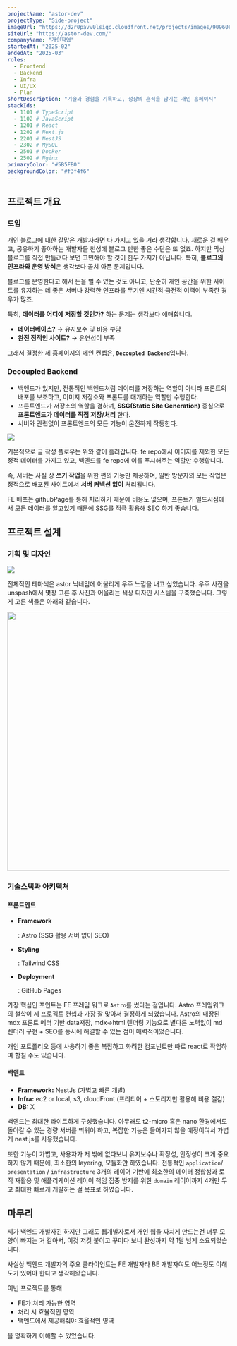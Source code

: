 ```yaml
---
projectName: "astor-dev"
projectType: "Side-project"
imageUrl: "https://d2r0pavv0lsiqc.cloudfront.net/projects/images/909608c4-ad35-47d9-9ba0-596da0a4aaa2.webp"
siteUrl: "https://astor-dev.com/"
companyName: "개인작업"
startedAt: "2025-02"
endedAt: "2025-03"
roles:
  - Frontend
  - Backend
  - Infra
  - UI/UX
  - Plan
shortDescription: "기술과 경험을 기록하고, 성장의 흔적을 남기는 개인 홈페이지"
stackIds:
  - 1101 # TypeScript
  - 1102 # JavaScript
  - 1201 # React
  - 1202 # Next.js
  - 2201 # NestJS
  - 2302 # MySQL
  - 2501 # Docker
  - 2502 # Nginx
primaryColor: "#5B5FB0"
backgroundColor: "#f3f4f6"
---
```


## 프로젝트 개요

### 도입

개인 블로그에 대한 갈망은 개발자라면 다 가지고 있을 거라 생각합니다. 새로운 걸 배우고, 공유하기 좋아하는 개발자들 천성에 블로그 만한 좋은 수단은 또 없죠. 하지만 막상 블로그를 직접 만들려다 보면 고민해야 할 것이 한두 가지가 아닙니다. 특히, **블로그의 인프라와 운영 방식**은 생각보다 골치 아픈 문제입니다.

블로그를 운영한다고 해서 돈을 벌 수 있는 것도 아니고, 단순히 개인 공간을 위한 사이트를 유지하는 데 좋은 서버나 강력한 인프라를 두기엔 시간적·금전적 여력이 부족한 경우가 많죠.

특히, **데이터를 어디에 저장할 것인가?** 하는 문제는 생각보다 애매합니다.

- **데이터베이스?**
  → 유지보수 및 비용 부담
- **완전 정적인 사이트?**
  → 유연성이 부족

그래서 결정한 제 홈페이지의 메인 컨셉은, **`Decoupled Backend`**&#xC785;니다.

### **Decoupled Backend**

- 백엔드가 있지만, 전통적인 백엔드처럼 데이터를 저장하는 역할이 아니라 프론트의 배포를 보조하고, 이미지 저장소와 프론트를 매개하는 역할만 수행한다.
- 프론트엔드가 저장소의 역할을 겸하며, **SSG(Static Site Generation)** 중심으로
  **프론트엔드가 데이터를 직접 저장/처리**
  한다.
- 서버와 관련없이 프론트엔드의 모든 기능이 온전하게 작동한다.

![](https://d2r0pavv0lsiqc.cloudfront.net/projects/images/0991237a-000f-46d6-9050-732cdfbce36f.png)

기본적으로 글 작성 플로우는 위와 같이 흘러갑니다. fe repo에서 이미지를 제외한 모든 정적 데이터를 가지고 있고, 백엔드를 fe repo에 이를 푸시해주는 역할만 수행합니다.

즉, 서버는 사실 상 **쓰기 작업**을 위한 편의 기능만 제공하며, 일반 방문자의 모든 작업은 정적으로 배포된 사이트에서 **서버 커넥션 없이** 처리됩니다.

FE 배포는 githubPage를 통해 처리하기 때문에 비용도 없으며, 프론트가 빌드시점에서 모든 데이터를 알고있기 때문에 SSG를 적극 활용해 SEO 하기 좋습니다.

## 프로젝트 설계

### 기획 및 디자인

![](https://d2r0pavv0lsiqc.cloudfront.net/projects/images/d423632f-61ac-484a-8db5-fa10f0cbdbef.png)

전체적인 테마색은 astor 닉네임에 어울리게 우주 느낌을 내고 싶었습니다. 우주 사진을 unspash에서 몇장 고른 후 사진과 어울리는 색상 디자인 시스템을 구축했습니다. 그렇게 고른 색들은 아래와 같습니다.

<img
  height="587"
  width="711"
  src="https://d2r0pavv0lsiqc.cloudfront.net/projects/images/48bb3d43-89f9-4e72-9d90-0abbcb408e21.png"
/>

### 기술스택과 아키텍처

#### **프론트엔드**

- **Framework**

  : Astro (SSG 활용 서버 없이 SEO)

- **Styling**

  : Tailwind CSS

- **Deployment**

  : GitHub Pages

가장 핵심인 포인트는 FE 프레임 워크로 `Astro`를 썼다는 점입니다. Astro 프레임워크의 철학이 제 프로젝트 컨셉과 가장 잘 맞아서 결정하게 되었습니다.
Astro의 내장된 mdx 프론트 메터 기반 data저장, mdx->html 렌더링 기능으로 별다른 노력없이 md 렌더러 구현 + SEO를 동시에 해결할 수 있는 점이 매력적이었습니다.

개인 포트폴리오 등에 사용하기 좋은 복잡하고 화려한 컴포넌트만 따로 react로 작업하여 합칠 수도 있습니다.

#### 백엔드

- **Framework:**
  NestJs (가볍고 빠른 개발)
- **Infra:**
  ec2 or local, s3, cloudFront (프리티어 + 스토리지만 활용해 비용 절감)
- **DB:**
  X

백엔드는 최대한 라이트하게 구성했습니다. 아무래도 t2-micro 혹은 nano 환경에서도 돌아갈 수 있는 경량 서버를 띄워야 하고, 복잡한 기능은 들어가지 않을 예정이여서 가볍게 nest.js를 사용했습니다.&#x20;

또한 기능이 가볍고, 사용자가 저 밖에 없다보니 유지보수나 확장성, 안정성이 크게 중요하지 않기 때문에, 최소한의 layering, 모듈화만 하였습니다. 전통적인 `application`/ `presentation` / `infrastructure` 3개의 레이어 기반에 최소한의 데이터 정합성과 로직 재활용 및 애플리케이션 레이어 책임 집중 방지를 위한 `domain` 레이어까지 4개만 두고 최대한 빠르게 개발하는 걸 목표로 하였습니다.

## 마무리

제가 백엔드 개발자긴 하지만 그래도 웹개발자로서 개인 웹을 짜치게 만드는건 너무 모양이 빠지는 거 같아서, 이것 저것 붙이고 꾸미다 보니 완성까지 약 1달 넘게 소요되었습니다.

사실상 백엔드 개발자의 주요 클라이언트는 FE 개발자라 BE 개발자여도 어느정도 이해도가 있어야 한다고 생각해왔습니다.

이번 프로젝트를 통해

- FE가 처리 가능한 영역
- 처리 시 효율적인 영역
- 백엔드에서 제공해줘야 효율적인 영역

을 명확하게 이해할 수 있었습니다.
